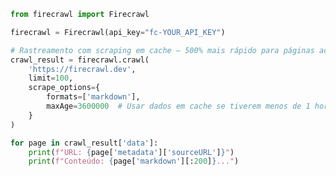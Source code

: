 ```python Python
from firecrawl import Firecrawl

firecrawl = Firecrawl(api_key="fc-YOUR_API_KEY")

# Rastreamento com scraping em cache — 500% mais rápido para páginas acessadas recentemente
crawl_result = firecrawl.crawl(
    'https://firecrawl.dev', 
    limit=100,
    scrape_options={
        formats=['markdown'],
        maxAge=3600000  # Usar dados em cache se tiverem menos de 1 hora
    }
)

for page in crawl_result['data']:
    print(f"URL: {page['metadata']['sourceURL']}")
    print(f"Conteúdo: {page['markdown'][:200]}...")
```
